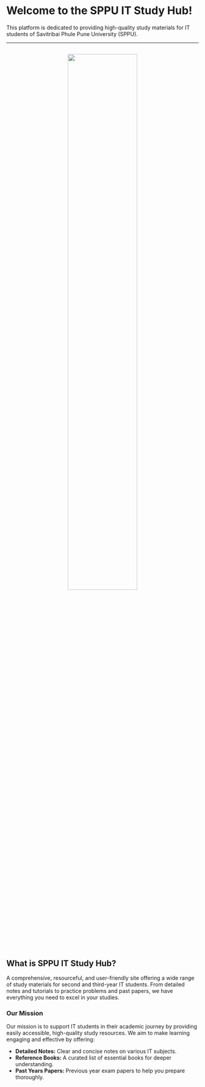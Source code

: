 # Welcome to the SPPU IT Study Hub!

This platform is dedicated to providing high-quality study materials for IT
students of Savitribai Phule Pune University (SPPU).

---

## <p align='center'><img width="60%" src="https://www.parthsali.me/meme1.png"></img></p>

## What is SPPU IT Study Hub?

A comprehensive, resourceful, and user-friendly site offering a wide range of
study materials for second and third-year IT students. From detailed notes and
tutorials to practice problems and past papers, we have everything you need to
excel in your studies.

### Our Mission

Our mission is to support IT students in their academic journey by providing easily accessible, high-quality study resources. We aim to make learning engaging and effective by offering:

- **Detailed Notes:** Clear and concise notes on various IT subjects.
- **Reference Books:** A curated list of essential books for deeper understanding.
- **Past Years Papers:** Previous year exam papers to help you prepare thoroughly.
